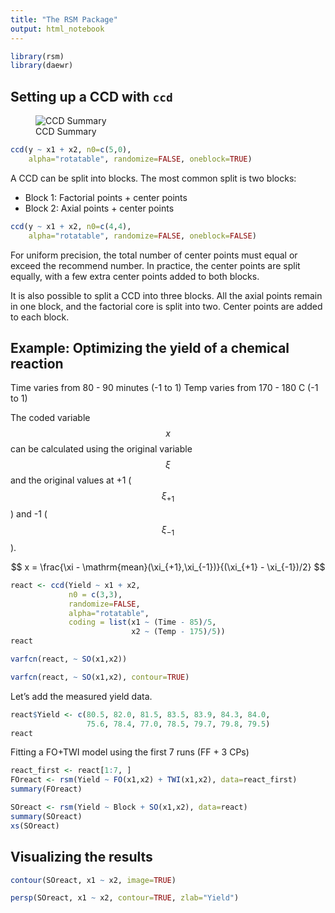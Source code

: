 ```yaml
---
title: "The RSM Package"
output: html_notebook
---
```


```r
library(rsm)
library(daewr)
```

## Setting up a CCD with `ccd`

![CCD Summary](figures/ccd_summary.png)

```r
ccd(y ~ x1 + x2, n0=c(5,0), 
    alpha="rotatable", randomize=FALSE, oneblock=TRUE)
```
A CCD can be split into blocks. The most common split is two blocks:

* Block 1: Factorial points + center points
* Block 2: Axial points + center points

```r
ccd(y ~ x1 + x2, n0=c(4,4), 
    alpha="rotatable", randomize=FALSE, oneblock=FALSE)
```
For uniform precision, the total number of center points must equal or exceed the recommend number. In practice, the center points are split equally, with a few extra center points added to both blocks.

It is also possible to split a CCD into three blocks. All the axial points remain in one block, and the factorial core is split into two. Center points are added to each block.

## Example: Optimizing the yield of a chemical reaction

Time varies from 80 - 90 minutes (-1 to 1)
Temp varies from 170 - 180 C (-1 to 1)

The coded variable $$x$$ can be calculated using the original variable $$\xi$$ and the original values at +1 ($$\xi_{+1}$$) and -1 ($$\xi_{-1}$$).

$$ x = \frac{\xi - \mathrm{mean}(\xi_{+1},\xi_{-1})}{(\xi_{+1} - \xi_{-1})/2} $$

```r
react <- ccd(Yield ~ x1 + x2,
             n0 = c(3,3),
             randomize=FALSE,
             alpha="rotatable",
             coding = list(x1 ~ (Time - 85)/5,
                           x2 ~ (Temp - 175)/5))
react
```
```r
varfcn(react, ~ SO(x1,x2))
```

```r
varfcn(react, ~ SO(x1,x2), contour=TRUE)
```

Let's add the measured yield data.

```r
react$Yield <- c(80.5, 82.0, 81.5, 83.5, 83.9, 84.3, 84.0,
                 75.6, 78.4, 77.0, 78.5, 79.7, 79.8, 79.5)
react
```

Fitting a FO+TWI model using the first 7 runs (FF + 3 CPs)

```r
react_first <- react[1:7, ]
FOreact <- rsm(Yield ~ FO(x1,x2) + TWI(x1,x2), data=react_first)
summary(FOreact)
```

```r
SOreact <- rsm(Yield ~ Block + SO(x1,x2), data=react)
summary(SOreact)
xs(SOreact)
```

## Visualizing the results

```r
contour(SOreact, x1 ~ x2, image=TRUE)
```

```r
persp(SOreact, x1 ~ x2, contour=TRUE, zlab="Yield")
```